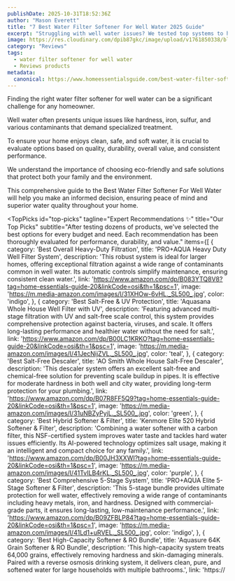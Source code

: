 ```yaml
---
publishDate: 2025-10-31T18:52:36Z
author: "Mason Everett"
title: "7 Best Water Filter Softener For Well Water 2025 Guide"
excerpt: "Struggling with well water issues? We tested top systems to help you find the perfect water filter softener for well water, ensuring clean and soft water for your home."
image: https://res.cloudinary.com/dpib87gkc/image/upload/v1761850338/blog_image_1761850337_wo9szh.webp
category: "Reviews"
tags:
  - water filter softener for well water
  - Reviews products
metadata:
  canonical: https://www.homeessentialsguide.com/best-water-filter-softener-for-well-water
---
```



<p>Finding the right water filter softener for well water can be a significant challenge for any homeowner.</p>
<p>Well water often presents unique issues like hardness, iron, sulfur, and various contaminants that demand specialized treatment.</p>
<p>To ensure your home enjoys clean, safe, and soft water, it is crucial to evaluate options based on quality, durability, overall value, and consistent performance.</p>
<p>We understand the importance of choosing eco-friendly and safe solutions that protect both your family and the environment.</p>
<p>This comprehensive guide to the Best Water Filter Softener For Well Water will help you make an informed decision, ensuring peace of mind and superior water quality throughout your home.</p>

<TopPicks
  id="top-picks"
  tagline="Expert Recommendations ✨"
  title="Our Top Picks"
  subtitle="After testing dozens of products, we've selected the best options for every budget and need. Each recommendation has been thoroughly evaluated for performance, durability, and value."
  items={[
    {
      category: 'Best Overall Heavy-Duty Filtration',
      title: 'PRO+AQUA Heavy Duty Well Filter System',
      description: 'This robust system is ideal for larger homes, offering exceptional filtration against a wide range of contaminants common in well water. Its automatic controls simplify maintenance, ensuring consistent clean water.',
      link: 'https://www.amazon.com/dp/B083YTQ8V8?tag=home-essentials-guide-20&linkCode=osi&th=1&psc=1',
      image: 'https://m.media-amazon.com/images/I/31XHOw-6vHL._SL500_.jpg',
      color: 'indigo',
    },
    {
      category: 'Best Salt-Free & UV Protection',
      title: 'Aquasana Whole House Well Filter with UV',
      description: 'Featuring advanced multi-stage filtration with UV and salt-free scale control, this system provides comprehensive protection against bacteria, viruses, and scale. It offers long-lasting performance and healthier water without the need for salt.',
      link: 'https://www.amazon.com/dp/B00LC1KRKO?tag=home-essentials-guide-20&linkCode=osi&th=1&psc=1',
      image: 'https://m.media-amazon.com/images/I/41JecNijZVL._SL500_.jpg',
      color: 'teal',
    },
    {
      category: 'Best Salt-Free Descaler',
      title: 'AO Smith Whole House Salt-Free Descaler',
      description: 'This descaler system offers an excellent salt-free and chemical-free solution for preventing scale buildup in pipes. It is effective for moderate hardness in both well and city water, providing long-term protection for your plumbing.',
      link: 'https://www.amazon.com/dp/B07R8FF5Q9?tag=home-essentials-guide-20&linkCode=osi&th=1&psc=1',
      image: 'https://m.media-amazon.com/images/I/31uNBZyPyjL._SL500_.jpg',
      color: 'green',
    },
    {
      category: 'Best Hybrid Softener & Filter',
      title: 'Kenmore Elite 520 Hybrid Softener & Filter',
      description: 'Combining a water softener with a carbon filter, this NSF-certified system improves water taste and tackles hard water issues efficiently. Its AI-powered technology optimizes salt usage, making it an intelligent and compact choice for any family.',
      link: 'https://www.amazon.com/dp/B00JH3XXWI?tag=home-essentials-guide-20&linkCode=osi&th=1&psc=1',
      image: 'https://m.media-amazon.com/images/I/41TvILB4rKL._SL500_.jpg',
      color: 'purple',
    },
    {
      category: 'Best Comprehensive 5-Stage System',
      title: 'PRO+AQUA Elite 5-Stage Softener & Filter',
      description: 'This 5-stage bundle provides ultimate protection for well water, effectively removing a wide range of contaminants including heavy metals, iron, and hardness. Designed with commercial-grade parts, it ensures long-lasting, low-maintenance performance.',
      link: 'https://www.amazon.com/dp/B09ZFBLP84?tag=home-essentials-guide-20&linkCode=osi&th=1&psc=1',
      image: 'https://m.media-amazon.com/images/I/41Ld1+uRVEL._SL500_.jpg',
      color: 'indigo',
    },
    {
      category: 'Best High-Capacity Softener & RO Bundle',
      title: 'Aquasure 64K Grain Softener & RO Bundle',
      description: 'This high-capacity system treats 64,000 grains, effectively removing hardness and skin-damaging minerals. Paired with a reverse osmosis drinking system, it delivers clean, pure, and softened water for large households with multiple bathrooms.',
      link: 'https://